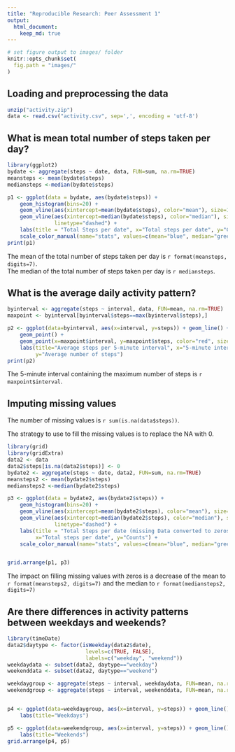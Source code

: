 ```yaml
---
title: "Reproducible Research: Peer Assessment 1"
output: 
  html_document:
    keep_md: true
---
```


```r
# set figure output to images/ folder
knitr::opts_chunk$set(
  fig.path = "images/"
)
```

## Loading and preprocessing the data

```r
unzip("activity.zip")
data <- read.csv("activity.csv", sep=',', encoding = 'utf-8')
```

## What is mean total number of steps taken per day?

```r
library(ggplot2)
bydate <- aggregate(steps ~ date, data, FUN=sum, na.rm=TRUE)
meansteps <- mean(bydate$steps)
mediansteps <-median(bydate$steps)
```

```r
p1 <- ggplot(data = bydate, aes(bydate$steps)) + 
    geom_histogram(bins=20) +
    geom_vline(aes(xintercept=mean(bydate$steps), color="mean"), size=1) +
    geom_vline(aes(xintercept=median(bydate$steps), color="median"), size=1,
               linetype="dashed") +
    labs(title = "Total Steps per date", x="Total steps per date", y="Counts")+
    scale_color_manual(name="stats", values=c(mean="blue", median="green"))
print(p1)
```    

The mean of the total number of steps taken per day 
is `r format(meansteps, digits=7)`.  
The median of the total number of steps taken per day 
is `r mediansteps`.  


## What is the average daily activity pattern?

```r
byinterval <- aggregate(steps ~ interval, data, FUN=mean, na.rm=TRUE)
maxpoint <- byinterval[byinterval$steps==max(byinterval$steps),]

p2 <- ggplot(data=byinterval, aes(x=interval, y=steps)) + geom_line() +
    geom_point() +
    geom_point(x=maxpoint$interval, y=maxpoint$steps, color="red", size=2) +
    labs(title="Average steps per 5-minute interval", x="5-minute interval", 
         y="Average number of steps")
print(p2)
```

The 5-minute interval containing the maximum number of steps is 
`r maxpoint$interval`. 


## Imputing missing values


The number of missing values is `r sum(is.na(data$steps))`.  

The strategy to use to fill the missing values is to replace the NA with 0.

```r
library(grid)
library(gridExtra)
data2 <- data
data2$steps[is.na(data2$steps)] <- 0
bydate2 <- aggregate(steps ~ date, data2, FUN=sum, na.rm=TRUE)
meansteps2 <- mean(bydate2$steps)
mediansteps2 <-median(bydate2$steps)

p3 <- ggplot(data = bydate2, aes(bydate2$steps)) + 
    geom_histogram(bins=20) +
    geom_vline(aes(xintercept=mean(bydate2$steps), color="mean"), size=1) +
    geom_vline(aes(xintercept=median(bydate2$steps), color="median"), size=1,
               linetype="dashed") +
    labs(title = "Total Steps per date (missing Data converted to zeros)", 
         x="Total steps per date", y="Counts") +
    scale_color_manual(name="stats", values=c(mean="blue", median="green"))


grid.arrange(p1, p3)
```

The impact on filling missing values with zeros is a decrease of the mean to
`r format(meansteps2, digits=7)` and the median to `r format(mediansteps2, digits=7)`

## Are there differences in activity patterns between weekdays and weekends?

```r

library(timeDate)
data2$daytype <- factor(isWeekday(data2$date), 
                         levels=c(TRUE, FALSE), 
                         labels=c("weekday", "weekend"))
weekdaydata <- subset(data2, daytype=="weekday")
weekenddata <- subset(data2, daytype=="weekend")

weekdaygroup <- aggregate(steps ~ interval, weekdaydata, FUN=mean, na.rm=TRUE)
weekendgroup <- aggregate(steps ~ interval, weekenddata, FUN=mean, na.rm=TRUE)


p4 <- ggplot(data=weekdaygroup, aes(x=interval, y=steps)) + geom_line() +
    labs(title="Weekdays")

p5 <- ggplot(data=weekendgroup, aes(x=interval, y=steps)) + geom_line() +
    labs(title="Weekends")
grid.arrange(p4, p5)
```

